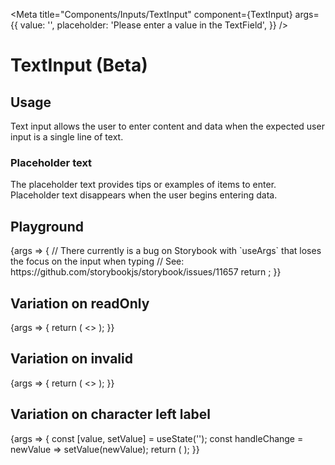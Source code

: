 
<Meta
  title="Components/Inputs/TextInput"
  component={TextInput}
  args={{
    value: '',
    placeholder: 'Please enter a value in the TextField',
  }}
/>

# TextInput (Beta)

## Usage

Text input allows the user to enter content and data when the expected user input is a single line of text.

### Placeholder text

The placeholder text provides tips or examples of items to enter. Placeholder text disappears when the user begins entering data.

## Playground

<Canvas>
  <Story name="Standard">
    {args => {
      // There currently is a bug on Storybook with `useArgs` that loses the focus on the input when typing
      // See: https://github.com/storybookjs/storybook/issues/11657
      return <TextInput {...args} />;
    }}
  </Story>
</Canvas>

<ArgsTable story="Standard" />

## Variation on readOnly

<Canvas>
  <Story name="ReadOnly">
    {args => {
      return (
        <>
          <TextInput {...args} readOnly={false} />
          <TextInput {...args} readOnly={true} />
        </>
      );
    }}
  </Story>
</Canvas>

## Variation on invalid

<Canvas>
  <Story name="Invalid">
    {args => {
      return (
        <>
          <TextInput {...args} invalid={false} />
          <TextInput {...args} invalid={true} />
        </>
      );
    }}
  </Story>
</Canvas>

## Variation on character left label

<Canvas>
  <Story name="Character left label">
    {args => {
      const [value, setValue] = useState('');
      const handleChange = newValue => setValue(newValue);
      return (
        <TextInput
          placeholder="Type here to update the character left label"
          value={value}
          onChange={handleChange}
          characterLeftLabel={`${250 - value.length} characters left`}
        />
      );
    }}
  </Story>
</Canvas>
